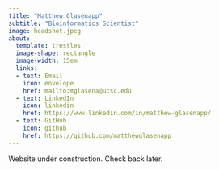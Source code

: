 ```yaml
---
title: "Matthew Glasenapp"
subtitle: "Bioinformatics Scientist"
image: headshot.jpeg
about:
  template: trestles
  image-shape: rectangle
  image-width: 15em
  links:
  - text: Email
    icon: envelope
    href: mailto:mglasena@ucsc.edu
  - text: LinkedIn
    icon: linkedin
    href: https://www.linkedin.com/in/matthew-glasenapp/
  - text: GitHub
    icon: github
    href: https://github.com/matthewglasenapp
---
```


Website under construction. Check back later.
